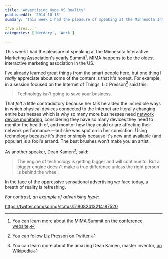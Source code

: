 ```yaml
---
title: 'Advertising Hype VS Reality'
publishedAt: '2014-10-15'
summary: 'This week I had the pleasure of speaking at the Minnesota Interactive Marketing Association's yearly Summit[^1]. MIMA happens to be the oldest interactive marketing association in the US. 

I've alrea...'
categories: ['Nerdery', 'Work']

---
```


This week I had the pleasure of speaking at the Minnesota Interactive Marketing Association's yearly Summit[^1]. MIMA happens to be the oldest interactive marketing association in the US.

I've already learned great things from the smart people here, but one thing I *really* appreciate about some of the content is that it's honest. For example, in a session focused on the Internet of Things, Liz Presson[^2] said this:

> Technology isn't going to save your business.

That *felt* a little contradictory because her talk heralded the incredible ways in which physical devices connected to the Internet are literally changing entire businesses which is why so many more businesses need [network device monitoring](https://www.thousandeyes.com/solutions/network-device-monitoring), considering they have so many devices they need to monitor the health of, and monitor how they could or are affecting their network performance.—but she was spot on in her conviction. Using technology because it's there or simply because it's new and available (and popular) is a fool's errand. The best brushes won't make you an artist.

As another speaker, Dean Kamen[^3], said:

> The engine of technology is getting bigger and will continue to. But a bigger engine doesn't make a true difference unless the right person is behind the wheel.

In the face of the oppressive sensational advertising we face today, a breath of reality is refreshing.

*For contrast, an example of advertising hype:*

https://twitter.com/spring/status/518082413214187520

[^1]: You can learn more about the MIMA Summit [on the conference website](http://2014.mimasummit.org/).



[^2]: You can follow Liz Presson [on Twitter](https://twitter.com/HeyElleCP).



[^3]: You can learn more about the amazing Dean Kamen, master inventor, [on Wikipedia](https://en.wikipedia.org/wiki/Dean_Kamen)
